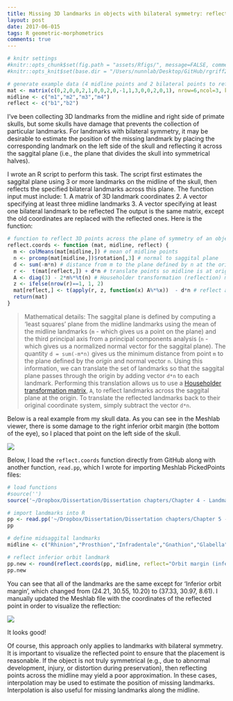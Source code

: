 ```yaml
---
title: Missing 3D landmarks in objects with bilateral symmetry: reflecting points across a plane 
layout: post
date: 2017-06-015
tags: R geometric-morphometrics 
comments: true
---
```


```r
# knitr settings
#knitr::opts_chunk$set(fig.path = "assets/Rfigs/", message=FALSE, comment="> ", fig.align='center')
#knitr::opts_knit$set(base.dir = "/Users/nunnlab/Desktop/GitHub/rgriff23.github.io/", base.url = "/")

# generate example data (4 midline points and 2 bilateral points to reflect)
mat <- matrix(c(0,2,0,0,2,1,0,0,2,0,-1,1,3,0,0,2,0,1), nrow=6,ncol=3, byrow=T, dimnames=list(c("m1","m2","m3","m4","b1","b2"), c("x","y","z")))
midline <- c("m1","m2","m3","m4")
reflect <- c("b1","b2")

```

I've been collecting 3D landmarks from the midline and right side of primate skulls, but some skulls have damage that prevents the collection of particular landmarks. For landmarks with bilateral symmetry, it may be desirable to estimate the position of the missing landmark by placing the corresponding landmark on the left side of the skull and reflecting it across the saggital plane (i.e., the plane that divides the skull into symmetrical halves).

I wrote an R script to perform this task. The script first estimates the saggital plane using 3 or more landmarks on the midline of the skull, then reflects the specified bilateral landmarks across this plane. The function input must include: 
1. A matrix of 3D landmark coordinates
2. A vector specifying at least three midline landmarks
3. A vector specifying at least one bilateral landmark to be reflected 
The output is the same matrix, except the old coordinates are replaced with the reflected ones. Here is the function:

```r
# function to reflect 3D points across the plane of symmetry of an object
reflect.coords <- function (mat, midline, reflect) {
  m <- colMeans(mat[midline,]) # mean of midline points
  n <- prcomp(mat[midline,])$rotation[,3] # normal to saggital plane
  d <- sum(-m*n) # distance from m to the plane defined by n at the origin
  r <-  t(mat[reflect,]) + d*n # translate points so midline is at origin
  A <- diag(3) - 2*n%*%t(n) # Householder transformation (reflection) matrix
  z <- ifelse(nrow(r)==1, 1, 2) 
  mat[reflect,] <- t(apply(r, z, function(x) A%*%x))  - d*n # reflect and reverse-translate
  return(mat)
}
```

> Mathematical details: The saggital plane is defined by computing a 'least squares' plane from the midline landmarks using the mean of the midline landmarks (`m` - which gives us a point on the plane) and the third principal axis from a principal components analysis (`n` - which gives us a normalized normal vector for the saggital plane). The quantity `d = sum(-m*n)` gives us the minimum distance from point `m` to the plane defined by the *origin* and normal vector `n`. Using this information, we can translate the set of landmarks so that the saggital plane passes through the origin by adding vector `d*n` to each landmark. Performing this translation allows us to use a [Householder transformation matrix](https://en.wikipedia.org/wiki/Householder_transformation), `A`, to reflect landmarks across the saggital plane at the origin. To translate the reflected landmarks back to their original coordinate system, simply subtract the vector `d*n`. 

Below is a real example from my skull data. As you can see in the Meshlab viewer, there is some damage to the right inferior orbit margin (the bottom of the eye), so I placed that point on the left side of the skull.

![](https://i.imgur.com/fLwt207.png)

Below, I load the `reflect.coords` function directly from GitHub along with another function, `read.pp`, which I wrote for importing Meshlab PickedPoints files:

```r
# load functions
#source('')
source('~/Dropbox/Dissertation/Dissertation chapters/Chapter 4 - Landmarks and measurement error/R/read.pp.R', chdir = TRUE)

# import landmarks into R
pp <- read.pp('~/Dropbox/Dissertation/Dissertation chapters/Chapter 5 - Adaptation in the skull/Landmarks/Cebuella_pygmaea_M_AMNH-M-76327_picked_points.pp')
pp

# define midsaggital landmarks
midline <- c("Rhinion","Prosthion","Infradentale","Gnathion","Glabella", "Vertex", "Opisthocranium","Opisthion","Basion","Floor of sella")

# reflect inferior orbit landmark
pp.new <- round(reflect.coords(pp, midline, reflect="Orbit margin (inferior)"),2)
pp.new
```

You can see that all of the landmarks are the same except for 'Inferior orbit margin', which changed from (24.21, 30.55, 10.20) to (37.33, 30.97, 8.61). I manually updated the Meshlab file with the coordinates of the reflected point in order to visualize the reflection:

![](https://i.imgur.com/RXu3Npk.png) 

It looks good! 

Of course, this approach only applies to landmarks with bilateral symmetry. It is important to visualize the reflected point to ensure that the placement is reasonable. If the object is not truly symmetrical (e.g., due to abnormal development, injury, or distortion during preservation), then reflecting points across the midline may yield a poor approximation.  In these cases, interpolation may be used to estimate the position of missing landmarks. Interpolation is also useful for missing landmarks along the midline. 

